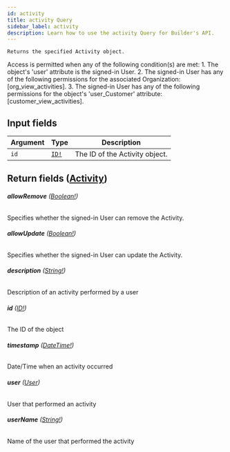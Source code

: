 ```yaml
---
id: activity
title: activity Query
sidebar_label: activity
description: Learn how to use the activity Query for Builder's API.
---
```


    Returns the specified Activity object.

Access is permitted when any of the following condition(s) are met: 1. The object's 'user' attribute is the signed-in User. 2. The signed-in User has any of the following permissions for the associated Organization: [org_view_activities]. 3. The signed-in User has any of the following permissions for the object's 'user_Customer' attribute: [customer_view_activities].

## Input fields

| Argument | Type                              | Description                    |
| -------- | --------------------------------- | ------------------------------ |
| `id`     | [`ID!`](/docs/composer/builder/api/schema/scalar/ID.mdx) | The ID of the Activity object. |

## Return fields ([Activity](/docs/composer/builder/api/schema/object/Activity.mdx))

###### <b>allowRemove</b> ([Boolean!](/docs/composer/builder/api/schema/scalar/Boolean.mdx))

Specifies whether the signed-in User can remove the Activity.

###### <b>allowUpdate</b> ([Boolean!](/docs/composer/builder/api/schema/scalar/Boolean.mdx))

Specifies whether the signed-in User can update the Activity.

###### <b>description</b> ([String!](/docs/composer/builder/api/schema/scalar/String.mdx))

Description of an activity performed by a user

###### <b>id</b> ([ID!](/docs/composer/builder/api/schema/scalar/ID.mdx))

The ID of the object

###### <b>timestamp</b> ([DateTime!](/docs/composer/builder/api/schema/scalar/DateTime.mdx))

Date/Time when an activity occurred

###### <b>user</b> ([User](/docs/composer/builder/api/schema/object/User.mdx))

User that performed an activity

###### <b>userName</b> ([String!](/docs/composer/builder/api/schema/scalar/String.mdx))

Name of the user that performed the activity
